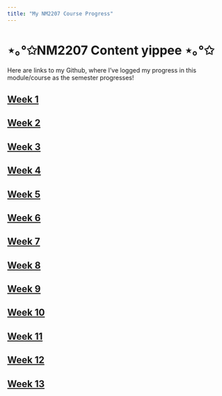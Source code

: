 ---
title: "My NM2207 Course Progress"
---

# ⋆｡°✩NM2207 Content yippee ⋆｡°✩

Here are links to my Github, where I've logged my progress in this module/course as the semester progresses! 

## [Week 1](https://github.com/nusyjying/NM2207/tree/main/Week%201)

## [Week 2](https://github.com/nusyjying/NM2207/tree/main/Week%202)

## [Week 3](https://github.com/nusyjying/NM2207/tree/main/Week%203)

## [Week 4](https://github.com/nusyjying/NM2207/tree/main/Week%204)

## [Week 5](https://github.com/nusyjying/NM2207/tree/main/Week%205)

## [Week 6](https://github.com/nusyjying/NM2207/tree/main/Week%206)

## [Week 7](https://github.com/nusyjying/NM2207/tree/main/Week%207)

## [Week 8](https://github.com/nusyjying/NM2207/tree/main/Week%208)

## [Week 9](https://github.com/nusyjying/NM2207/tree/main/Week%209)

## [Week 10](https://github.com/nusyjying/NM2207/tree/main/Week%2010)

## [Week 11](https://github.com/nusyjying/NM2207/tree/main/Week%2011)

## [Week 12](https://github.com/nusyjying/NM2207/tree/main/Week%2012)

## [Week 13](https://github.com/nusyjying/NM2207/tree/main/Week%2013)